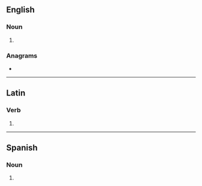 {{also|sépias}}
==English==

===Noun===
{{head|en|noun plural form}}

# {{plural of|sepia|lang=en}}

===Anagrams===
* {{anagrams|en|a=aeipss|Aspies|aspies|asspie|paises}}

----

==Latin==

===Verb===
{{la-verb-form|sēpiās}}

# {{inflection of|sēpiō||2|s|pres|actv|subj|lang=la}}

----

==Spanish==

===Noun===
{{head|es|noun form}}

# {{plural of|sepia|lang=es}}